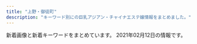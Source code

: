 ```yaml
---
title: "上野・御徒町"
description: "キーワード別にの巨乳アジアン・チャイナエステ嬢情報をまとめました。"
---
```


新着画像と新着キーワードをまとめています。
2021年02月12日の情報です。

<DmmAffiliateIns />
<KeywordTable
  shops={
    [
    {
        "keywords": {
            "C": 2,
            "89": 1,
            "88": 1,
            "85": 1,
            "D": 4,
            "87": 1,
            "E": 6,
            "86": 2
        },
        "name": "\u6708\u591c",
        "url": "http://www.rosa-es.info/",
        "station": "JR\u4e0a\u91ce\u99c5\u6d45\u8349\u53e3",
        "img_links": [
            "http://www.rosa-es.info/staff/rara1.jpg",
            "http://www.rosa-es.info/staff/koko1.jpg",
            "http://www.rosa-es.info/img/pic/slide_1.jpg",
            "http://www.rosa-es.info/staff/nana2.jpg",
            "http://www.rosa-es.info/staff/koko.jpg",
            "http://www.rosa-es.info/img/pic/int4.jpg",
            "http://www.rosa-es.info/staff/yuki.jpg",
            "http://www.rosa-es.info/staff/yumi2.jpg",
            "http://www.rosa-es.info/staff/yuki1.jpg",
            "http://www.rosa-es.info/staff/yumi.jpg",
            "http://www.rosa-es.info/img/loader.png",
            "http://www.rosa-es.info/staff/yuri2.jpg",
            "http://www.rosa-es.info/img/pic/int1.jpg",
            "http://www.rosa-es.info/staff/yuri1.jpg",
            "http://www.rosa-es.info/staff/rara2.jpg",
            "http://www.rosa-es.info/img/pic/int2.jpg",
            "http://www.rosa-es.info/staff/nana1.jpg",
            "http://www.rosa-es.info/staff/yuki2.jpg",
            "http://www.rosa-es.info/staff/yumi1.jpg",
            "http://www.rosa-es.info/img/pic/slide_2.jpg",
            "http://www.rosa-es.info/img/pic/int3.jpg",
            "http://www.rosa-es.info/staff/koko2.jpg",
            "http://www.rosa-es.info/staff/nana.jpg",
            "http://www.rosa-es.info/staff/yuri.jpg",
            "http://www.rosa-es.info/staff/rara.jpg"
        ]
    },
    {
        "img_links": [
            "http://www.iyashinoie.mensest.com/img/nav-004.png",
            "http://www.iyashinoie.mensest.com/img/nav-006.png",
            "http://www.iyashinoie.mensest.com/img/nav-005.png",
            "http://www.iyashinoie.mensest.com/img/tel.png",
            "http://www.iyashinoie.mensest.com/img/stb.jpg",
            "http://www.iyashinoie.mensest.com/files/001.jpg",
            "http://www.iyashinoie.mensest.com/img/nav-003.png",
            "http://www.iyashinoie.mensest.com/files/003.jpg",
            "http://www.iyashinoie.mensest.com/img/stt.jpg",
            "http://www.iyashinoie.mensest.com/img/top01.png",
            "http://www.iyashinoie.mensest.com/files/004.jpg",
            "http://www.iyashinoie.mensest.com/img/nav-001.png",
            "http://www.iyashinoie.mensest.com/img/nav-002.png",
            "http://www.iyashinoie.mensest.com/files/002.jpg"
        ],
        "name": "\u7652\u3057\u306e\u5bb6",
        "station": "\u6d45\u8349\u99c5",
        "keywords": {
            "C": 1,
            "87": 2,
            "D": 2,
            "86": 1,
            "F": 1,
            "89": 1
        },
        "url": "http://www.iyashinoie.mensest.com/"
    },
    {
        "station": "JR\u5fa1\u5f92\u753a\u99c5\u5317\u53e3",
        "keywords": {},
        "url": "http://o-lucky.work/",
        "img_links": [
            "http://o-lucky.work/images/3.jpg",
            "http://o-lucky.work/sp/images/menu/staff.jpg",
            "http://o-lucky.work/staff/sakura.jpg",
            "http://o-lucky.work/sp/images/newsb.jpg",
            "http://o-lucky.work/sp/staff/nana.jpg",
            "http://o-lucky.work/sp/menu/staff.jpg",
            "http://o-lucky.work/sp/menu/interior.jpg",
            "http://o-lucky.work/sp/images/sys1.jpg",
            "http://o-lucky.work/sp/images/int4.jpg",
            "http://o-lucky.work/sp/images/ac1.jpg",
            "http://o-lucky.work/images/6.jpg",
            "http://o-lucky.work/img/nana1.jpg",
            "http://o-lucky.work/sp/images/staff_t.jpg",
            "http://o-lucky.work/sp/images/menu/top.jpg",
            "http://o-lucky.work/images/4.jpg",
            "http://o-lucky.work/img/koko1.jpg",
            "http://o-lucky.work/images/b2.jpg",
            "http://o-lucky.work/sp/images/int3.jpg",
            "http://o-lucky.work/sp/staff/sayaka.jpg",
            "http://o-lucky.work/sp/images/footer.jpg",
            "http://o-lucky.work/images/b1.jpg",
            "http://o-lucky.work/sp/images/sys2.jpg",
            "http://o-lucky.work/staff/ruru.jpg",
            "http://o-lucky.work/sp/img/ruru1.jpg",
            "http://o-lucky.work/sp/staff/kana.jpg",
            "http://o-lucky.work/img/yuyu1.jpg",
            "http://o-lucky.work/sp/img/kana1.jpg",
            "http://o-lucky.work/sp/images/b1.jpg",
            "http://o-lucky.work/img/ruru1.jpg",
            "http://o-lucky.work/images/staff_t.jpg",
            "http://o-lucky.work/images/sys2.jpg",
            "http://o-lucky.work/sp/images/topgirl.jpg",
            "http://o-lucky.work/sp/images/interior_t.jpg",
            "http://o-lucky.work/sp/images/head.jpg",
            "http://o-lucky.work/img/sayaka1.jpg",
            "http://o-lucky.work/sp/img/koko1.jpg",
            "http://o-lucky.work/sp/images/int1.jpg",
            "http://o-lucky.work/sp/images/b2.jpg",
            "http://o-lucky.work/sp/images/pc.jpg",
            "http://o-lucky.work/sp/img/yuyu1.jpg",
            "http://o-lucky.work/images/int1.jpg",
            "http://o-lucky.work/staff/yuyu.jpg",
            "http://o-lucky.work/images/sm.jpg",
            "http://o-lucky.work/sp/images/tel.jpg",
            "http://o-lucky.work/images/5.jpg",
            "http://o-lucky.work/sp/staff/sakura.jpg",
            "http://o-lucky.work/sp/images/int2.jpg",
            "http://o-lucky.work/sp/images/sys3.jpg",
            "http://o-lucky.work/images/sys1.jpg",
            "http://o-lucky.work/sp/staff/koko.jpg",
            "http://o-lucky.work/images/int2.jpg",
            "http://o-lucky.work/sp/images/top.jpg",
            "http://o-lucky.work/staff/nana.jpg",
            "http://o-lucky.work/img/kana1.jpg",
            "http://o-lucky.work/images/7.jpg",
            "http://o-lucky.work/sp/staff/ruru.jpg",
            "http://o-lucky.work/staff/kana.jpg",
            "http://o-lucky.work/images/tr.jpg",
            "http://o-lucky.work/sp/menu/top.jpg",
            "http://o-lucky.work/images/head.jpg",
            "http://o-lucky.work/sp/images/news.jpg",
            "http://o-lucky.work/images/news.jpg",
            "http://o-lucky.work/images/interior_t.jpg",
            "http://o-lucky.work/sp/img/sakura1.jpg",
            "http://o-lucky.work/sp/images/rec1.jpg",
            "http://o-lucky.work/sp/img/nana1.jpg",
            "http://o-lucky.work/sp/img/sayaka1.jpg",
            "http://o-lucky.work/images/1.jpg",
            "http://o-lucky.work/images/8.jpg",
            "http://o-lucky.work/sp/images/b3.jpg",
            "http://o-lucky.work/images/line.png",
            "http://o-lucky.work/images/b3.jpg",
            "http://o-lucky.work/images/mobile.jpg",
            "http://o-lucky.work/img/sakura1.jpg",
            "http://o-lucky.work/staff/koko.jpg",
            "http://o-lucky.work/sp/staff/yuyu.jpg",
            "http://o-lucky.work/staff/sayaka.jpg"
        ],
        "name": "Lucky \u30e9\u30c3\u30ad\u30fc"
    },
    {
        "station": "JR\u4e0a\u91ce\u99c5\u6d45\u8349\u53e3",
        "name": "You and I*\u30e6\u30fc\uff06\u30a2\u30a4",
        "url": "http://for-you-ueno.com/",
        "keywords": {},
        "img_links": [
            "http://for-you-ueno.com/lib/img/cast5/img2-s.jpg",
            "http://for-you-ueno.com/lib/img/cast5/img1-s.jpg",
            "http://for-you-ueno.com/lib/img/cast1/img1.jpg",
            "http://for-you-ueno.com/lib/img/cast3/img4.jpg",
            "http://for-you-ueno.com/lib/img/cast.png",
            "http://for-you-ueno.com/lib/img/course4.png",
            "http://for-you-ueno.com/lib/img/aroma.png",
            "http://for-you-ueno.com/lib/img/cast-ttl.png",
            "http://for-you-ueno.com/lib/img/cast2/img1.jpg",
            "http://for-you-ueno.com/lib/img/h1.png",
            "http://for-you-ueno.com/lib/img/cast2/img3.jpg",
            "http://for-you-ueno.com/lib/img/cp-sub1.png",
            "http://for-you-ueno.com/lib/img/cast1/img1-s.jpg",
            "http://for-you-ueno.com/lib/img/cp-desc1sp.png",
            "http://for-you-ueno.com/lib/img/cast1/img2.jpg",
            "http://for-you-ueno.com/lib/img/course.png",
            "http://for-you-ueno.com/lib/img/cast3/img3-s.jpg",
            "http://for-you-ueno.com/lib/img/course-ttl.png",
            "http://for-you-ueno.com/lib/img/gallery.png",
            "http://for-you-ueno.com/lib/img/cp-desc1.png",
            "http://for-you-ueno.com/lib/img/recommend.png",
            "http://for-you-ueno.com/lib/img/slide2.jpg",
            "http://for-you-ueno.com/lib/img/slide1.jpg",
            "http://for-you-ueno.com/lib/img/info-ttl.png",
            "http://for-you-ueno.com/lib/img/course1.png",
            "http://for-you-ueno.com/lib/img/plan-ttl.png",
            "http://for-you-ueno.com/lib/img/other.png",
            "http://for-you-ueno.com/lib/img/cast2/img4-s.jpg",
            "http://for-you-ueno.com/lib/img/cast5/img3-s.jpg",
            "http://for-you-ueno.com/lib/img/siatsu.png",
            "http://for-you-ueno.com/lib/img/cast4/img1.jpg",
            "http://for-you-ueno.com/lib/img/awa.png",
            "http://for-you-ueno.com/lib/img/cast2/img4.jpg",
            "http://for-you-ueno.com/lib/img/deep.png",
            "http://for-you-ueno.com/lib/img/oil.png",
            "http://for-you-ueno.com/lib/img/ashiura.png",
            "http://for-you-ueno.com/lib/img/course5.png",
            "http://for-you-ueno.com/lib/img/cast4/img2-s.jpg",
            "http://for-you-ueno.com/lib/img/cast3/img2.jpg",
            "http://for-you-ueno.com/lib/img/cast2/img3-s.jpg",
            "http://for-you-ueno.com/lib/img/cast3/img1.jpg",
            "http://for-you-ueno.com/lib/img/cast5/img2.jpg",
            "http://for-you-ueno.com/lib/img/cast3/img1-s.jpg",
            "http://for-you-ueno.com/lib/img/course2.png",
            "http://for-you-ueno.com/lib/img/cast2/img2-s.jpg",
            "http://for-you-ueno.com/lib/img/cast2/img2.jpg",
            "http://for-you-ueno.com/lib/img/course3.png",
            "http://for-you-ueno.com/lib/img/cast2/img1-s.jpg",
            "http://for-you-ueno.com/lib/img/cp-desc2sp.png",
            "http://for-you-ueno.com/lib/img/cast3/img4-s.jpg",
            "http://for-you-ueno.com/lib/img/slide3.jpg",
            "http://for-you-ueno.com/lib/img/tel.png",
            "http://for-you-ueno.com/lib/img/cast3/img3.jpg",
            "http://for-you-ueno.com/lib/img/cast4/img2.jpg",
            "http://for-you-ueno.com/lib/img/cp-sub2.png",
            "http://for-you-ueno.com/lib/img/cast5/img3.jpg",
            "http://for-you-ueno.com/lib/img/cast1/img2-s.jpg",
            "http://for-you-ueno.com/lib/img/cast4/img1-s.jpg",
            "http://for-you-ueno.com/lib/img/phone.png",
            "http://for-you-ueno.com/lib/img/cast3/img2-s.jpg",
            "http://for-you-ueno.com/lib/img/open.png",
            "http://for-you-ueno.com/lib/img/cast5/img1.jpg",
            "http://for-you-ueno.com/lib/img/plan.png",
            "http://for-you-ueno.com/lib/img/address.png",
            "http://for-you-ueno.com/lib/img/cp-ttl.png",
            "http://for-you-ueno.com/lib/img/cp-desc2.png"
        ]
    },
    {
        "img_links": [
            "http://spa-amore.info/uploads/rubyes/2019/04/img_3768.jpg",
            "http://spa-amore.info/uploads/rubyes/2018/06/img_6509de79a84e589afe69cac1.jpg",
            "http://spa-amore.info/uploads/rubyes/2018/06/bnr_side_041.png",
            "http://spa-amore.info/uploads/rubyes/2020/11/img_6655.jpg",
            "http://spa-amore.info/uploads/rubyes/2019/03/img_35012.jpg",
            "http://spa-amore.info/uploads/rubyes/2017/02/subvisual_magazine.png",
            "http://spa-amore.info/uploads/rubyes/2017/02/bnr_side_credit.png",
            "http://spa-amore.info/uploads/rubyes/2018/06/img_6517de79a84e589afe69cac1.jpg",
            "http://spa-amore.info/uploads/rubyes/2017/02/bnr_side_02.png",
            "http://spa-amore.info/uploads/rubyes/2017/02/wifi.jpg",
            "http://spa-amore.info/uploads/rubyes/2017/02/treatment.png",
            "http://spa-amore.info/uploads/rubyes/2018/06/tel.jpg",
            "http://spa-amore.info/uploads/rubyes/2017/02/img_info_03.png",
            "http://spa-amore.info/uploads/rubyes/2017/02/bnr_side_03.png",
            "http://spa-amore.info/uploads/rubyes/2017/02/btn_top_01.png",
            "http://spa-amore.info/uploads/rubyes/2019/12/img_3765.jpg",
            "http://spa-amore.info/uploads/rubyes/2019/10/img_5017.jpg",
            "http://spa-amore.info/uploads/rubyes/images/no-photo.jpg",
            "http://spa-amore.info/uploads/rubyes/2019/04/img_3767.jpg",
            "http://spa-amore.info/uploads/rubyes/2019/03/img_35011.jpg",
            "http://spa-amore.info/uploads/rubyes/2017/02/img_info_06.png",
            "http://spa-amore.info/uploads/rubyes/2017/02/subvisual_link-1000x144.png",
            "http://spa-amore.info/uploads/rubyes/2017/02/img_info_02.png",
            "http://spa-amore.info/uploads/rubyes/2020/01/img_5610-1919x2560.jpg",
            "http://spa-amore.info/uploads/rubyes/2020/10/img_6514.jpg",
            "http://spa-amore.info/uploads/rubyes/2018/06/wechatimg111.jpeg",
            "http://spa-amore.info/uploads/rubyes/images/p01.png",
            "http://spa-amore.info/uploads/rubyes/2017/02/btn_top_02.png",
            "http://spa-amore.info/uploads/rubyes/2018/12/ad_7z8_720.png",
            "http://spa-amore.info/\thttp:/spa-amore.info/uploads/rubyes/2019/03/ivent2.jpeg",
            "http://spa-amore.info/uploads/rubyes/images/icon_flower.png",
            "http://spa-amore.info/uploads/rubyes/images/subvisual_staff.png",
            "http://spa-amore.info/uploads/rubyes/2019/12/img_3763.jpg",
            "http://spa-amore.info/uploads/rubyes/2018/06/img_6484de79a84e589afe69cac1.jpg",
            "http://spa-amore.info/uploads/rubyes/2017/02/img_info_05.png",
            "http://spa-amore.info/uploads/rubyes/2018/11/img_2998.png",
            "http://spa-amore.info/uploads/rubyes/2020/10/img_6515.jpg",
            "http://spa-amore.info/uploads/rubyes/2019/12/img_3766.jpg",
            "http://spa-amore.info/uploads/rubyes/2017/02/subvisual_info.png",
            "http://spa-amore.info/uploads/rubyes/2017/02/bnr_side_05.png",
            "http://spa-amore.info/uploads/rubyes/2017/02/bnr_side_01.png",
            "http://spa-amore.info/uploads/rubyes/2020/03/lili.jpeg",
            "http://spa-amore.info/uploads/rubyes/2017/02/img_info_01.png",
            "http://spa-amore.info/uploads/rubyes/2019/12/img_3761.jpg",
            "http://spa-amore.info/uploads/rubyes/2017/02/subvisual_contact.png",
            "http://spa-amore.info/uploads/rubyes/2018/06/img_6526de79a84e589afe69cac1.jpg",
            "http://spa-amore.info/uploads/rubyes/2017/02/subvisual_link.png",
            "http://spa-amore.info/uploads/rubyes/2017/02/icon_flower.png",
            "http://spa-amore.info/uploads/rubyes/2019/10/img_4997.jpg",
            "http://spa-amore.info/uploads/rubyes/2017/03/img_bnr_concept.png",
            "http://spa-amore.info/uploads/rubyes/2017/02/img_info_04.png",
            "http://spa-amore.info/uploads/rubyes/2020/05/img_4838.jpg",
            "http://spa-amore.info/uploads/rubyes/2018/12/ad-7z8-s.png",
            "http://spa-amore.info/uploads/rubyes/2017/02/btn_top_03.png",
            "http://spa-amore.info/uploads/rubyes/2020/11/img_6654.jpg",
            "http://spa-amore.info/uploads/rubyes/2019/10/img_4995.jpg",
            "http://spa-amore.info/uploads/rubyes/2020/10/img_6511.jpg",
            "http://spa-amore.info/uploads/rubyes/2020/12/img_6829.jpg",
            "http://spa-amore.info/uploads/rubyes/2017/02/subvisual_reserve.png",
            "http://spa-amore.info/uploads/rubyes/2017/02/subvisual_enquete.png",
            "http://spa-amore.info/uploads/rubyes/2017/02/subvisual_qa.png",
            "http://spa-amore.info/uploads/rubyes/2019/07/img_4390.jpg"
        ],
        "station": "JR\u5fa1\u5f92\u753a\u99c5\u5317\u53e3",
        "url": "http://spa-amore.info/",
        "name": "\u30b9\u30d1 \u30a2\u30e2\u30fc\u30ec",
        "keywords": {
            "C": 1
        }
    },
    {
        "img_links": [
            "http://esthe-massage.black/images/cg2.jpg",
            "http://esthe-massage.black/images/sta5.jpg",
            "http://esthe-massage.black/images/sta6.jpg",
            "http://esthe-massage.black/images/cg12.jpg",
            "http://esthe-massage.black/images/index_an_02.jpg",
            "http://esthe-massage.black/images/index_an_03.jpg",
            "http://esthe-massage.black/images/qr.jpg",
            "http://esthe-massage.black/images/index_an_05.jpg",
            "http://esthe-massage.black/images/index_an_04.jpg",
            "http://esthe-massage.black/images/sta8.jpg",
            "http://esthe-massage.black/images/cg10.jpg",
            "http://esthe-massage.black/images/cg6.jpg",
            "http://esthe-massage.black/images/index_bn_01.jpg",
            "http://esthe-massage.black/images/tit4.png",
            "http://esthe-massage.black/images/sta2.jpg",
            "http://esthe-massage.black/images/sta11.jpg",
            "http://cdn.dino-es.com/images/logo/88x31DinoEs.png",
            "http://esthe-massage.black/images/index_bn_02.jpg",
            "http://esthe-massage.black/images/sys01.jpg",
            "http://esthe-massage.black/images/cg4.jpg",
            "http://esthe-massage.black/images/te.png",
            "http://esthe-massage.black/images/sys02.jpg",
            "http://esthe-massage.black/images/sta7.jpg",
            "http://esthe-massage.black/images/sta1.jpg",
            "http://esthe-massage.black/images/cg5.jpg",
            "http://esthe-massage.black/images/sys03.jpg",
            "http://esthe-massage.black/images/index_bn_06.jpg",
            "http://esthe-massage.black/images/sta10.jpg",
            "http://esthe-massage.black/images/tit2.png",
            "http://esthe-massage.black/images/index_bn_03.jpg",
            "http://esthe-massage.black/images/index_an_06.jpg",
            "http://esthe-massage.black/images/acc.jpg",
            "http://esthe-massage.black/images/top.jpg",
            "http://esthe-massage.black/images/footer.jpg",
            "http://esthe-massage.black/images/cg7.jpg",
            "http://esthe-massage.black/images/index_an_01.jpg",
            "http://esthe-massage.black/images/cg3.jpg",
            "http://esthe-massage.black/images/cg8.jpg",
            "http://esthe-massage.black/images/tit1.png",
            "http://esthe-massage.black/images/sta12.jpg",
            "http://esthe-massage.black/images/cg1.jpg",
            "http://esthe-massage.black/images/sta3.jpg",
            "http://esthe-massage.black/images/tit5.png",
            "http://esthe-massage.black/images/index_bn_05.jpg",
            "http://esthe-massage.black/images/link_3.jpg",
            "http://esthe-massage.black/images/cg11.jpg"
        ],
        "keywords": {
            "C": 4,
            "82": 30,
            "89": 4,
            "D": 16,
            "84": 8,
            "E": 4
        },
        "station": "JR\u5fa1\u5f92\u753a\u99c5\u5357\u53e3",
        "name": "\u30ab\u30eb\u30de\u30ea\u30be\u30fc\u30c8\uff06\u30b9\u30d1",
        "url": "http://esthe-massage.black/"
    },
    {
        "img_links": [
            "https://www.ueno-assistant.com/images/opbs20-5.jpg",
            "http://www.ueno-assistant.com/images/opbs20-5.jpg",
            "https://www.ueno-assistant.com/images/index_20.jpg",
            "http://www.ueno-assistant.com/images/index_05.png",
            "https://www.ueno-assistant.com/images/opbs20-12.jpg",
            "http://www.ueno-assistant.com/images/opbs20-15.jpg",
            "https://www.ueno-assistant.com/images/index_09.png",
            "https://www.ueno-assistant.com/images/index_05.png",
            "https://www.ueno-assistant.com/images/index_07.png",
            "http://www.ueno-assistant.com/images/index_08.png",
            "https://www.ueno-assistant.com/images/index_08.png",
            "http://www.ueno-assistant.com/images/opbs20-9.jpg",
            "https://www.ueno-assistant.com/images/index_18.jpg",
            "http://www.ueno-assistant.com/images/index_06.png",
            "http://www.ueno-assistant.com/images/opbs20-12.jpg",
            "https://www.ueno-assistant.com/images/index_19.jpg",
            "http://www.ueno-assistant.com/images/opbs20-17t.jpg",
            "http://www.ueno-assistant.com/images/index_09.png",
            "https://www.ueno-assistant.com/images/opbs20-18.jpg",
            "https://www.ueno-assistant.com/images/index_02.png",
            "https://www.ueno-assistant.com/images/opbs35.jpg",
            "http://www.ueno-assistant.com/images/index_02.png",
            "http://www.ueno-assistant.com/images/1.jpg",
            "http://www.ueno-assistant.com/images/opbs35.jpg",
            "http://www.ueno-assistant.com/images/index_20.jpg",
            "https://www.ueno-assistant.com/images/opbs20-17t.jpg",
            "http://www.ueno-assistant.com/images/opbs20-18.jpg",
            "https://www.ueno-assistant.com/images/1.jpg",
            "http://www.ueno-assistant.com/images/index_19.jpg",
            "https://www.ueno-assistant.com/images/4.jpg",
            "http://www.ueno-assistant.com/images/a0.jpg",
            "http://www.ueno-assistant.com/images/4.jpg",
            "https://www.ueno-assistant.com/images/index_06.png",
            "https://www.ueno-assistant.com/images/a0.jpg",
            "http://www.ueno-assistant.com/images/opbs20-17.jpg",
            "https://www.ueno-assistant.com/images/opbs20-9.jpg",
            "https://www.ueno-assistant.com/images/opbs20-17.jpg",
            "http://www.ueno-assistant.com/images/index_07.png",
            "http://www.ueno-assistant.com/images/index_03.png",
            "http://www.ueno-assistant.com/images/index_18.jpg",
            "https://www.ueno-assistant.com/images/opbs20-15.jpg",
            "https://www.ueno-assistant.com/images/index_03.png"
        ],
        "name": "\u5973\u624b",
        "url": "https://www.ueno-assistant.com/",
        "station": "JR\u4e0a\u91ce\u99c5\u6d45\u8349\u53e3",
        "keywords": {
            "90": 6,
            "86": 2,
            "85": 6
        }
    },
    {
        "img_links": [
            "http://www.cocogarden.link/files/059.jpg",
            "http://www.cocogarden.link/files/076-03.jpg",
            "http://www.cocogarden.link/files/072.jpg",
            "http://www.cocogarden.link/files/086-03.jpg",
            "http://www.cocogarden.link/images/nbj3.jpg",
            "http://www.cocogarden.link/files/076-02.jpg",
            "http://www.cocogarden.link/images/s_pick.jpg",
            "http://www.cocogarden.link/files/080-02.jpg",
            "http://www.cocogarden.link/files/037-03.jpg",
            "http://www.cocogarden.link/files/058-02.jpg",
            "http://www.cocogarden.link/files/080.jpg",
            "http://www.cocogarden.link/files/086.jpg",
            "http://www.cocogarden.link/files/058.jpg",
            "http://www.cocogarden.link/files/076.jpg",
            "http://www.cocogarden.link/images/s_staff.jpg",
            "http://www.cocogarden.link/files/075-03.jpg",
            "http://www.cocogarden.link/files/069-02.jpg",
            "http://www.cocogarden.link/files/058-03.jpg",
            "http://www.cocogarden.link/files/086-02.jpg",
            "http://www.cocogarden.link/files/037-02.jpg",
            "http://www.cocogarden.link/images/s_news.jpg",
            "http://www.cocogarden.link/files/072-02.jpg",
            "http://www.cocogarden.link/images/1.jpg",
            "http://www.cocogarden.link/files/069-03.jpg",
            "http://www.cocogarden.link/files/059-02.jpg",
            "http://www.cocogarden.link/files/069.jpg",
            "http://www.cocogarden.link/images/s_info.jpg",
            "http://www.cocogarden.link/files/075.jpg",
            "http://www.cocogarden.link/images/mobile.jpg",
            "http://www.cocogarden.link/images/top.jpg",
            "http://www.cocogarden.link/images/top1.jpg",
            "http://www.cocogarden.link/images/end1.png",
            "http://www.cocogarden.link/files/075-02.jpg",
            "http://www.cocogarden.link/images/koko_200x40.png",
            "http://www.cocogarden.link/files/037.jpg",
            "http://www.cocogarden.link/files/080-03.jpg",
            "http://www.cocogarden.link/files/059-03.jpg",
            "http://www.cocogarden.link/files/072-03.jpg"
        ],
        "url": "http://www.cocogarden.link/",
        "keywords": {
            "F": 2,
            "E": 2,
            "88": 8,
            "D": 10,
            "87": 8,
            "G": 4,
            "86": 2
        },
        "name": "COCO-GARDEN",
        "station": "JR\u5fa1\u5f92\u753a\u99c5\u5317\u53e3"
    },
    {
        "img_links": [
            "https://20oasis.com/images/os21-2.jpg",
            "https://20oasis.com/images/index_20.jpg",
            "https://20oasis.com/images/eso20-7.jpg",
            "https://20oasis.com/images/index_09.png",
            "https://20oasis.com/images/index_03.png",
            "https://20oasis.com/images/14.jpg",
            "https://20oasis.com/images/os20-11.jpg",
            "https://20oasis.com/images/a0.jpg",
            "https://20oasis.com/images/index_05.png",
            "https://20oasis.com/images/index_08.png",
            "https://20oasis.com/images/4.jpg",
            "https://20oasis.com/images/index_02.png",
            "https://20oasis.com/images/index_06.png",
            "https://20oasis.com/images/os20-7.jpg",
            "https://20oasis.com/images/index_07.png",
            "https://20oasis.com/images/1.jpg",
            "https://20oasis.com/images/os20-21.jpg"
        ],
        "keywords": {
            "90": 2,
            "85": 2
        },
        "url": "https://20oasis.com/",
        "name": "\u30aa\u30a2\u30b7\u30b9",
        "station": "JR\u4e0a\u91ce\u99c5\u5165\u8c37\u53e3"
    },
    {
        "station": "JR\u5fa1\u5f92\u753a\u99c5\u5357\u53e3",
        "keywords": {},
        "name": "\u53f0\u6e7e\u30ea\u30be\u30fc\u30c8",
        "img_links": [
            "http://taiwan-resort.com/img/topbg02.jpg",
            "http://taiwan-resort.com/img/sara002.jpg",
            "http://taiwan-resort.com/img/corona-3.jpg",
            "http://taiwan-resort.com/img/tel_img.png",
            "http://taiwan-resort.com/img/reina3.jpg",
            "http://taiwan-resort.com/img/pagetop.png",
            "http://taiwan-resort.com/img/honoka02.jpg",
            "http://taiwan-resort.com/img/corona-2.jpg",
            "http://taiwan-resort.com/img/anna.png",
            "http://taiwan-resort.com/img/miki.jpg",
            "http://taiwan-resort.com/img/mami002.png",
            "http://taiwan-resort.com/img/mask03.jpg",
            "http://taiwan-resort.com/img/photo_01.jpg",
            "http://taiwan-resort.com/img/emi001.jpg",
            "http://taiwan-resort.com/img/mask01.jpg",
            "http://taiwan-resort.com/img/head_img.png",
            "http://taiwan-resort.com/img/mask04.jpg",
            "http://taiwan-resort.com/img/mask05.jpg",
            "http://taiwan-resort.com/img/corona-4.jpg",
            "http://taiwan-resort.com/img/yuki.jpg",
            "http://taiwan-resort.com/img/rei.jpg",
            "http://taiwan-resort.com/img/mask02.jpg",
            "http://taiwan-resort.com/img/corona-5.jpg"
        ],
        "url": "http://taiwan-resort.com/"
    },
    {
        "img_links": [
            "http://es-en.info/sp/images/rec3.png",
            "http://es-en.info/img/tiaki.jpg",
            "http://es-en.info/sp/img/ai1.jpg",
            "http://es-en.info/sp/images/newsb.png",
            "http://es-en.info/sp/images/tel.jpg",
            "http://es-en.info/sp/img/tiaki1.jpg",
            "http://es-en.info/img/ai1.jpg",
            "http://es-en.info/sp/img/yuyu1.jpg",
            "http://es-en.info/img/eri1.jpg",
            "http://es-en.info/images/mobile.jpg",
            "http://es-en.info/sp/images/topgirl.jpg",
            "http://es-en.info/images/staff_t.jpg",
            "http://es-en.info/images/head.jpg",
            "http://es-en.info/images/4.jpg",
            "http://es-en.info/sp/images/int1.png",
            "http://es-en.info/images/9.jpg",
            "http://es-en.info/images/info.png",
            "http://es-en.info/sp/staff/yuyu.jpg",
            "http://es-en.info/img/natumi1.jpg",
            "http://es-en.info/img/nana.jpg",
            "http://es-en.info/sp/staff/eri.jpg",
            "http://es-en.info/img/eri.jpg",
            "http://es-en.info/sp/images/int2.jpg",
            "http://es-en.info/img/yuki1.jpg",
            "http://es-en.info/sp/img/riri1.jpg",
            "http://es-en.info/sp/images/footer.jpg",
            "http://es-en.info/img/yuyu.jpg",
            "http://es-en.info/images/interior_t.jpg",
            "http://es-en.info/sp/img/nana1.jpg",
            "http://es-en.info/img/tiaki1.jpg",
            "http://es-en.info/img/emi1.jpg",
            "http://es-en.info/sp/staff/tiaki.jpg",
            "http://es-en.info/sp/images/sys4.png",
            "http://es-en.info/images/news.jpg",
            "http://es-en.info/images/3.jpg",
            "http://es-en.info/sp/images/sys3.jpg",
            "http://es-en.info/images/2.jpg",
            "http://es-en.info/img/nana1.jpg",
            "http://es-en.info/sp/menu/interior.jpg",
            "http://es-en.info/images/7.jpg",
            "http://es-en.info/images/8.jpg",
            "http://es-en.info/img/yuki.jpg",
            "http://es-en.info/sp/img/eri1.jpg",
            "http://es-en.info/images/1.jpg",
            "http://es-en.info/sp/img/emi1.jpg",
            "http://es-en.info/sp/img/natumi1.jpg",
            "http://es-en.info/img/emi.jpg",
            "http://es-en.info/sp/images/rec2.png",
            "http://es-en.info/images/5.jpg",
            "http://es-en.info/sp/images/sisu.png",
            "http://es-en.info/img/natumi.jpg",
            "http://es-en.info/sp/images/interior_t.png",
            "http://es-en.info/img/yuyu1.jpg",
            "http://es-en.info/sp/images/sisu_t.jpg",
            "http://es-en.info/sp/images/staff_t.png",
            "http://es-en.info/sp/images/news.jpg",
            "http://es-en.info/sp/menu/top.jpg",
            "http://es-en.info/images/sm.jpg",
            "http://es-en.info/img/riri1.jpg",
            "http://es-en.info/images/interior.png",
            "http://es-en.info/sp/staff/emi.jpg",
            "http://es-en.info/images/sys1.png",
            "http://es-en.info/sp/staff/natumi.jpg",
            "http://es-en.info/sp/images/int3.jpg",
            "http://es-en.info/sp/images/ac1.jpg",
            "http://es-en.info/sp/img/yuki1.jpg",
            "http://es-en.info/img/riri.jpg",
            "http://es-en.info/sp/menu/staff.jpg",
            "http://es-en.info/sp/images/sys1.jpg",
            "http://es-en.info/sp/images/sys2.jpg",
            "http://es-en.info/sp/images/rec1.png",
            "http://es-en.info/sp/staff/ai.jpg",
            "http://es-en.info/sp/images/int1.jpg",
            "http://es-en.info/sp/images/time.png",
            "http://es-en.info/sp/images/top.jpg",
            "http://es-en.info/img/ai.jpg",
            "http://es-en.info/sp/staff/riri.jpg",
            "http://es-en.info/sp/staff/yuki.jpg",
            "http://es-en.info/images/rem.jpg",
            "http://es-en.info/images/10.jpg",
            "http://es-en.info/sp/images/pc.jpg",
            "http://es-en.info/sp/staff/nana.jpg",
            "http://es-en.info/sp/images/head.jpg"
        ],
        "station": "JR\u5fa1\u5f92\u753a\u99c5\u5357\u53e3",
        "name": "\u5b89\u5fc3\u5802",
        "url": "http://es-en.info/",
        "keywords": {
            "86": 2,
            "87": 1,
            "85": 1,
            "88": 2,
            "90": 1,
            "F": 1
        }
    },
    {
        "name": "\u30de\u30ab\u30ed\u30f3",
        "station": "JR\u5fa1\u5f92\u753a\u99c5\u5317\u53e3",
        "url": "http://www.macaron.esjoho.com/",
        "img_links": [],
        "keywords": {}
    },
    {
        "url": "http://www.sh-riraks.xyz/",
        "name": "\u5922\u306e\u8776\u3005",
        "keywords": {
            "C": 17
        },
        "img_links": [
            "http://www.sh-riraks.xyz/uploads/allimg/180604/1-1P60410212A02.jpg",
            "http://www.sh-riraks.xyz/uploads/181001/1-1Q001142IB48.jpg",
            "http://www.sh-riraks.xyz/uploads/200107/1-20010F92019226.jpg",
            "http://www.sh-riraks.xyz/uploads/200617/1-20061G54ZQ14.jpg",
            "http://www.sh-riraks.xyz/uploads/180521/1-1P5211649103K.jpg",
            "http://www.sh-riraks.xyz/uploads/201130/1-201130133012441.jpg",
            "http://www.sh-riraks.xyz/uploads/181001/1-1Q001142T6406.jpg",
            "http://www.sh-riraks.xyz/img/ttl_mobile.png",
            "http://www.sh-riraks.xyz/uploads/201130/1-201130133145E0.jpg",
            "http://www.sh-riraks.xyz/img/ttl_staff.png",
            "http://www.sh-riraks.xyz/uploads/190611/1-1Z611153S2561.jpg",
            "http://www.sh-riraks.xyz/uploads/201130/1-201130133045611.jpg",
            "http://www.sh-riraks.xyz/uploads/201130/1-201130132942Y6.jpg",
            "http://www.sh-riraks.xyz/uploads/180521/1-1P52116495SC.jpg",
            "http://www.sh-riraks.xyz/uploads/191015/1-1910151T03I48.jpg",
            "http://www.sh-riraks.xyz/uploads/201130/1-201130133215X9.jpg",
            "http://www.sh-riraks.xyz/img/ttl_wnew.png",
            "http://www.sh-riraks.xyz/uploads/200617/1-20061G54TIb.jpg",
            "http://www.sh-riraks.xyz/uploads/201130/1-201130132956292.jpg",
            "http://www.sh-riraks.xyz/uploads/201130/1-201130133129441.jpg",
            "http://www.sh-riraks.xyz/img/ttl_pickup.png",
            "http://www.sh-riraks.xyz/uploads/201130/1-201130133029220.jpg",
            "http://www.sh-riraks.xyz/img/ttl_girls.png",
            "http://www.sh-riraks.xyz/uploads/201130/1-20113013311Rc.jpg",
            "http://www.sh-riraks.xyz/uploads/200617/1-20061G54941Z9.jpg"
        ],
        "station": "JR\u5fa1\u5f92\u753a\u99c5\u5357\u53e3"
    },
    {
        "img_links": [
            "http://www.foryou-es.info/sp/images/sys4.jpg",
            "http://www.foryou-es.info/img/honey3.jpg",
            "http://www.foryou-es.info/sp/images/rec3.jpg",
            "http://www.foryou-es.info/i/img/riko.jpg",
            "http://www.foryou-es.info/sp/img/seiko.png",
            "http://www.foryou-es.info/img/miki3.jpg",
            "http://www.foryou-es.info/img/yui1.jpg",
            "http://www.foryou-es.info/img/honey2.jpg",
            "http://www.foryou-es.info/sp/img/saki.png",
            "http://foryou-es.info/img/miki1.jpg",
            "http://www.foryou-es.info/sp/menu/top.jpg",
            "http://foryou-es.info/img/honey.png",
            "http://foryou-es.info/img/miki3.jpg",
            "http://www.foryou-es.info/img/hina.png",
            "http://foryou-es.info/images/blog.jpg",
            "http://www.foryou-es.info/sp/img/riko4.jpg",
            "http://www.foryou-es.info/sp/img/miki2.jpg",
            "http://foryou-es.info/img/honey1.jpg",
            "http://www.foryou-es.info/img/hina2.jpg",
            "http://www.foryou-es.info/sp/img/saki1.jpg",
            "http://foryou-es.info/img/sara2.jpg",
            "http://www.foryou-es.info/sp/img/hina1.jpg",
            "http://www.foryou-es.info/sp/images/sm.jpg",
            "http://foryou-es.info/images/so.jpg",
            "http://www.foryou-es.info/sp/images/sys3.jpg",
            "http://foryou-es.info/images/si.png",
            "http://foryou-es.info/images/interior.jpg",
            "http://foryou-es.info/img/saki2.jpg",
            "http://foryou-es.info/img/hina1.jpg",
            "http://www.foryou-es.info/sp/img/seiko2.jpg",
            "http://www.foryou-es.info/img/riko4.jpg",
            "http://www.foryou-es.info/sp/images/newface.png",
            "http://www.foryou-es.info/sp/images/tel.jpg",
            "http://www.foryou-es.info/images/mobile.jpg",
            "http://www.foryou-es.info/img/saki3.jpg",
            "http://www.foryou-es.info/img/miki.png",
            "http://www.foryou-es.info/images/so.jpg",
            "http://foryou-es.info/images/sa.jpg",
            "http://www.foryou-es.info/images/zy.png",
            "http://www.foryou-es.info/sp/img/sia2.jpg",
            "http://foryou-es.info/img/sara.png",
            "http://www.foryou-es.info/img/honey.png",
            "http://www.foryou-es.info/images/sirase.jpg",
            "http://www.foryou-es.info/sp/img/yui.png",
            "http://foryou-es.info/images/rem.jpg",
            "http://www.foryou-es.info/img/miki1.jpg",
            "http://www.foryou-es.info/images/tp.png",
            "http://www.foryou-es.info/sp/staff/saki.png",
            "http://www.foryou-es.info/sp/images/news.png",
            "http://www.foryou-es.info/img/honey1.jpg",
            "http://www.foryou-es.info/i/img/kaori.jpg",
            "http://www.foryou-es.info/sp/img/riko.png",
            "http://www.foryou-es.info/sp/img/miki.png",
            "http://www.foryou-es.info/sp/img/miki1.jpg",
            "http://www.foryou-es.info/sp/img/miki3.jpg",
            "http://www.foryou-es.info/sp/img/hina4.jpg",
            "http://www.foryou-es.info/sp/img/rora.png",
            "http://www.foryou-es.info/sp/images/time.jpg",
            "http://www.foryou-es.info/i/img/hina.jpg",
            "http://www.foryou-es.info/images/sa.jpg",
            "http://foryou-es.info/images/koko_200x40.png",
            "http://foryou-es.info/images/news.jpg",
            "http://www.foryou-es.info/img/sara.png",
            "http://www.foryou-es.info/sp/img/hina2.jpg",
            "http://foryou-es.info/images/interior1.png",
            "http://www.foryou-es.info/img/seiko.png",
            "http://foryou-es.info/img/miki.png",
            "http://www.foryou-es.info/images/newface.jpg",
            "http://www.foryou-es.info/img/riko1.jpg",
            "http://foryou-es.info/images/tt.png",
            "http://www.foryou-es.info/sp/images/int2.jpg",
            "http://www.foryou-es.info/img/sia2.jpg",
            "http://www.foryou-es.info/i/img/sara.jpg",
            "http://www.foryou-es.info/images/interior1.png",
            "http://www.foryou-es.info/sp/img/saki3.jpg",
            "http://www.foryou-es.info/img/sia3.jpg",
            "http://foryou-es.info/images/tel.png",
            "http://foryou-es.info/img/sara1.jpg",
            "http://www.foryou-es.info/sp/img/riko2.jpg",
            "http://foryou-es.info/images/info.jpg",
            "http://www.foryou-es.info/i/img/yui.jpg",
            "http://www.foryou-es.info/images/interior_t.jpg",
            "http://www.foryou-es.info/sp/img/hina3.jpg",
            "http://www.foryou-es.info/sp/img/riko1.jpg",
            "http://www.foryou-es.info/img/sia4.jpg",
            "http://www.foryou-es.info/img/sara1.jpg",
            "http://www.foryou-es.info/images/blog.jpg",
            "http://foryou-es.info/images/newface.jpg",
            "http://foryou-es.info/img/rora.png",
            "http://foryou-es.info/img/seiko.png",
            "http://foryou-es.info/img/yui3.jpg",
            "http://foryou-es.info/img/rora2.jpg",
            "http://www.foryou-es.info/img/miki2.jpg",
            "http://foryou-es.info/images/interior_t.jpg",
            "http://foryou-es.info/images/ac.jpg",
            "http://www.foryou-es.info/sp/images/rec1.jpg",
            "http://www.foryou-es.info/sp/images/interior_t.jpg",
            "http://foryou-es.info/img/hina2.jpg",
            "http://foryou-es.info/img/riko1.jpg",
            "http://foryou-es.info/images/zy.png",
            "http://www.foryou-es.info/sp/menu/staff.jpg",
            "http://www.foryou-es.info/images/interior.jpg",
            "http://www.foryou-es.info/img/saki.png",
            "http://www.foryou-es.info/images/tel.png",
            "http://foryou-es.info/img/yui1.jpg",
            "http://foryou-es.info/img/sia2.jpg",
            "http://foryou-es.info/img/hina3.jpg",
            "http://www.foryou-es.info/images/news.jpg",
            "http://foryou-es.info/img/riko2.jpg",
            "http://www.foryou-es.info/images/info.jpg",
            "http://foryou-es.info/images/sirase.jpg",
            "http://www.foryou-es.info/images/koko_200x40.png",
            "http://foryou-es.info/images/tp.png",
            "http://www.foryou-es.info/sp/img/sara.png",
            "http://www.foryou-es.info/img/riko2.jpg",
            "http://www.foryou-es.info/sp/images/head.jpg",
            "http://foryou-es.info/img/hina.png",
            "http://foryou-es.info/img/honey2.jpg",
            "http://www.foryou-es.info/img/sia.png",
            "http://foryou-es.info/img/rora1.jpg",
            "http://www.foryou-es.info/images/rem.jpg",
            "http://www.foryou-es.info/sp/img/riko3.jpg",
            "http://www.foryou-es.info/sp/images/sys2.jpg",
            "http://www.foryou-es.info/sp/img/seiko3.jpg",
            "http://foryou-es.info/img/saki3.jpg",
            "http://www.foryou-es.info/img/saki1.jpg",
            "http://www.foryou-es.info/img/sara2.jpg",
            "http://www.foryou-es.info/img/rora3.jpg",
            "http://www.foryou-es.info/sp/images/int1.jpg",
            "http://foryou-es.info/img/yui.png",
            "http://www.foryou-es.info/images/sm.jpg",
            "http://www.foryou-es.info/sp/images/newsb.jpg",
            "http://www.foryou-es.info/img/hina3.jpg",
            "http://foryou-es.info/img/honey3.jpg",
            "http://www.foryou-es.info/sp/menu/interior.jpg",
            "http://www.foryou-es.info/sp/img/sia4.jpg",
            "http://www.foryou-es.info/img/rora1.jpg",
            "http://www.foryou-es.info/images/staff_t.jpg",
            "http://www.foryou-es.info/img/sara3.jpg",
            "http://www.foryou-es.info/i/img/risa.jpg",
            "http://www.foryou-es.info/img/yui2.jpg",
            "http://foryou-es.info/img/saki1.jpg",
            "http://foryou-es.info/img/riko4.jpg",
            "http://foryou-es.info/img/sia.png",
            "http://foryou-es.info/img/sia1.jpg",
            "http://foryou-es.info/img/rora3.jpg",
            "http://www.foryou-es.info/img/riko.png",
            "http://www.foryou-es.info/img/saki2.jpg",
            "http://www.foryou-es.info/i/img/miki.jpg",
            "http://www.foryou-es.info/img/rora4.jpg",
            "http://foryou-es.info/img/yui2.jpg",
            "http://www.foryou-es.info/sp/img/saki2.jpg",
            "http://foryou-es.info/img/sara3.jpg",
            "http://www.foryou-es.info/sp/img/seiko4.jpg",
            "http://www.foryou-es.info/i/img/honey.jpg",
            "http://foryou-es.info/img/riko.png",
            "http://www.foryou-es.info/img/riko3.jpg",
            "http://www.foryou-es.info/sp/img/hina.png",
            "http://foryou-es.info/img/riko3.jpg",
            "http://foryou-es.info/img/saki.png",
            "http://www.foryou-es.info/img/yui.png",
            "http://www.foryou-es.info/sp/images/rec2.jpg",
            "http://www.foryou-es.info/img/rora2.jpg",
            "http://www.foryou-es.info/images/tt.png",
            "http://www.foryou-es.info/img/hina1.jpg",
            "http://foryou-es.info/img/sia4.jpg",
            "http://www.foryou-es.info/images/si.png",
            "http://www.foryou-es.info/i/img/sia.jpg",
            "http://foryou-es.info/images/mobile.jpg",
            "http://foryou-es.info/images/staff_t.jpg",
            "http://www.foryou-es.info/i/img/seiko.jpg",
            "http://www.foryou-es.info/sp/images/pc.jpg",
            "http://foryou-es.info/images/sm.jpg",
            "http://foryou-es.info/img/miki2.jpg",
            "http://www.foryou-es.info/sp/images/top.jpg",
            "http://www.foryou-es.info/img/yui3.jpg",
            "http://www.foryou-es.info/sp/img/sia.png",
            "http://www.foryou-es.info/i/img/rora.jpg",
            "http://www.foryou-es.info/i/img/saki.jpg",
            "http://www.foryou-es.info/sp/images/int3.jpg",
            "http://www.foryou-es.info/sp/img/honey.png",
            "http://www.foryou-es.info/img/rora.png",
            "http://foryou-es.info/img/sia3.jpg",
            "http://foryou-es.info/img/rora4.jpg",
            "http://foryou-es.info/img/hina4.jpg",
            "http://www.foryou-es.info/sp/img/sia1.jpg",
            "http://www.foryou-es.info/sp/images/staff_t.jpg",
            "http://www.foryou-es.info/sp/images/sys1.jpg",
            "http://www.foryou-es.info/sp/img/seiko1.jpg",
            "http://www.foryou-es.info/sp/staff/yui.png",
            "http://www.foryou-es.info/sp/img/sia3.jpg",
            "http://www.foryou-es.info/img/sia1.jpg",
            "http://www.foryou-es.info/img/hina4.jpg"
        ],
        "url": "http://foryou-es.info/",
        "keywords": {
            "88": 14,
            "89": 33,
            "E": 1,
            "90": 5,
            "C": 33,
            "D": 15
        },
        "name": "\u30de\u30fc\u30ad\u30e5\u30ea\u30fcMERCURY",
        "station": "JR\u5fa1\u5f92\u753a\u99c5\u5357\u53e3"
    },
    {
        "station": "JR\u5fa1\u5f92\u753a\u99c5\u5317\u53e3",
        "keywords": {
            "83": 6,
            "E": 6,
            "C": 6,
            "D": 30,
            "86": 6,
            "85": 18,
            "87": 12
        },
        "name": "\u685c\u30fb\u3055\u304f\u3089",
        "img_links": [
            "https://arirang.tyo.cm/images/img_tel.png",
            "https://arirang.tyo.cm/photos/sites/78/2021/02/2021020409174516.jpg",
            "https://arirang.tyo.cm/images/sp_tit_new.png",
            "https://arirang.tyo.cm/images/room2.jpg",
            "https://arirang.tyo.cm/images/room3.jpg",
            "https://arirang.tyo.cm/images/tit_staff02.png",
            "https://arirang.tyo.cm/photos/sites/78/2020/12/202012040918423.jpg",
            "https://arirang.tyo.cm/images/tit_staff01.png",
            "https://arirang.tyo.cm/images/sp_top.jpg",
            "https://arirang.tyo.cm/photos/sites/78/2020/12/2020120409183322.jpg",
            "https://arirang.tyo.cm/images/sp_tit_staff02.png",
            "https://arirang.tyo.cm/images/tit_therapist.png",
            "https://arirang.tyo.cm/images/room4.jpg",
            "https://arirang.tyo.cm/images/sp_tit_therapist.png",
            "https://arirang.tyo.cm/images/maining.jpg",
            "https://arirang.tyo.cm/images/room1.jpg",
            "https://arirang.tyo.cm/photos/sites/78/2020/12/2020120409183619.jpg",
            "https://arirang.tyo.cm/images/tit_new.png",
            "https://arirang.tyo.cm/photos/sites/78/2020/12/2020120409184012.jpg",
            "https://arirang.tyo.cm/photos/sites/78/2020/12/2020120409183445.jpg",
            "https://arirang.tyo.cm/images/top.jpg",
            "https://arirang.tyo.cm/photos/sites/78/2020/12/2020120409183825.jpg",
            "https://arirang.tyo.cm/images/sp_tit_staff01.png"
        ],
        "url": "https://arirang.tyo.cm/"
    },
    {
        "name": "\u7652\u3057\u5c4b",
        "img_links": [],
        "station": "JR\u5fa1\u5f92\u753a\u99c5\u5317\u53e3",
        "keywords": {},
        "url": "https://u-este.com/"
    },
    {
        "url": "http://aroma-plumeria.work/",
        "station": "JR\u5fa1\u5f92\u753a\u99c5\u5357\u53e3",
        "keywords": {
            "84": 1,
            "85": 5,
            "86": 3,
            "87": 4,
            "89": 2,
            "G": 1,
            "E": 2,
            "C": 17,
            "88": 2,
            "D": 8
        },
        "img_links": [
            "http://aroma-plumeria.work/sp/img/sta3.jpg",
            "http://aroma-plumeria.work/img/fla.jpg",
            "http://aroma-plumeria.work/sp/img/sta01.jpg",
            "http://aroma-plumeria.work/sp/img/sta05.jpg",
            "http://aroma-plumeria.work/img/nos.jpg",
            "http://aroma-plumeria.work/sp/img/add2.jpg",
            "http://aroma-plumeria.work/img/fla3.jpg",
            "http://aroma-plumeria.work/img/sta01.jpg",
            "http://aroma-plumeria.work/img/sta09.jpg",
            "http://aroma-plumeria.work/img/sta4.jpg",
            "http://aroma-plumeria.work/img/bar-t.jpg",
            "http://aroma-plumeria.work/sp/img/botton.jpg",
            "http://aroma-plumeria.work/sp/img/sta10.jpg",
            "http://aroma-plumeria.work/img/sta10.jpg",
            "http://aroma-plumeria.work/sp/img/rc.jpg",
            "http://aroma-plumeria.work/sp/img/footbody.jpg",
            "http://aroma-plumeria.work/img/bar-r.jpg",
            "http://aroma-plumeria.work/sp/img/sys.jpg",
            "http://aroma-plumeria.work/img/bar-a.jpg",
            "http://aroma-plumeria.work/img/sta5.jpg",
            "http://aroma-plumeria.work/sp/img/news.jpg",
            "http://aroma-plumeria.work/img/sta02.jpg",
            "http://aroma-plumeria.work/sp/img/nos.jpg",
            "http://aroma-plumeria.work/sp/img/sta02.jpg",
            "http://aroma-plumeria.work/img/bottom.jpg",
            "http://aroma-plumeria.work/img/koko_468x60.png",
            "http://aroma-plumeria.work/sp/img/pc.jpg",
            "http://aroma-plumeria.work/sp/img/sta04.jpg",
            "http://aroma-plumeria.work/img/bar-s.jpg",
            "http://aroma-plumeria.work/img/news.jpg",
            "http://aroma-plumeria.work/sp/img/1F4AA.png",
            "http://aroma-plumeria.work/sp/img/sta010.jpg",
            "http://aroma-plumeria.work/img/botton.jpg",
            "http://aroma-plumeria.work/sp/img/head.jpg",
            "http://aroma-plumeria.work/sp/img/sta5.jpg",
            "http://aroma-plumeria.work/img/sta010.jpg",
            "http://aroma-plumeria.work/sp/img/t-r.jpg",
            "http://aroma-plumeria.work/sp/img/koko_234x60.png",
            "http://aroma-plumeria.work/img/sta9.jpg",
            "http://aroma-plumeria.work/sp/img/fla-2.jpg",
            "http://aroma-plumeria.work/sp/img/t-s.jpg",
            "http://aroma-plumeria.work/sp/img/add.jpg",
            "http://aroma-plumeria.work/img/iphone.png",
            "http://aroma-plumeria.work/img/sta05.jpg",
            "http://aroma-plumeria.work/img/sta04.jpg",
            "http://aroma-plumeria.work/sp/img/new.jpg",
            "http://aroma-plumeria.work/sp/img/t-o.jpg",
            "http://aroma-plumeria.work/sp/img/fla-1.jpg",
            "http://aroma-plumeria.work/img/bar-rc.jpg",
            "http://aroma-plumeria.work/img/head.jpg",
            "http://aroma-plumeria.work/sp/img/sta2.jpg",
            "http://aroma-plumeria.work/img/sta1.jpg",
            "http://aroma-plumeria.work/sp/img/t-ac.jpg",
            "http://aroma-plumeria.work/img/fla2.jpg",
            "http://aroma-plumeria.work/img/sta2.jpg",
            "http://aroma-plumeria.work/sp/img/sta4.jpg",
            "http://aroma-plumeria.work/sp/img/tel.jpg",
            "http://aroma-plumeria.work/img/botton2.jpg",
            "http://aroma-plumeria.work/sp/img/sta1.jpg",
            "http://aroma-plumeria.work/img/sta3.jpg",
            "http://aroma-plumeria.work/sp/img/sta09.jpg",
            "http://aroma-plumeria.work/sp/img/sta9.jpg",
            "http://aroma-plumeria.work/img/1F4AA.png",
            "http://aroma-plumeria.work/img/tps.jpg"
        ],
        "name": "\u30a2\u30ed\u30de\u30d7\u30eb\u30e1\u30ea\u30a2"
    },
    {
        "station": "\u7530\u539f\u753a\u99c51\u756a\u51fa\u53e3",
        "name": "\u862d\u82b1 \u30e9\u30f3\u30ab",
        "img_links": [
            "http://verybeauty.info/staffPhoto/s20190405101938.jpg",
            "http://verybeauty.info/staffPhoto/s20200531164502.jpg",
            "http://verybeauty.info/staffPhoto/b20191018113136.jpg",
            "http://verybeauty.info/images/store/01.jpg",
            "http://verybeauty.info/staffPhoto/b20190404215411.jpg",
            "http://verybeauty.info/staffPhoto/b20201016143638.jpg",
            "http://verybeauty.info/staffPhoto/b20170527134756.jpg",
            "http://verybeauty.info/images/mobile.jpg",
            "http://verybeauty.info/staffPhoto/s20190404215411.jpg",
            "http://verybeauty.info/js/sliderLine/slide_next.png",
            "http://verybeauty.info/images/store/05.jpg",
            "http://verybeauty.info/images/store/02.jpg",
            "http://verybeauty.info/images/returnBtn.png",
            "http://verybeauty.info/images/store/06.jpg",
            "http://verybeauty.info/staffPhoto/s20201016143712.jpg",
            "http://verybeauty.info/staffPhoto/b20200531164041.jpg",
            "http://verybeauty.info/staffPhoto/s20170527134756.jpg",
            "http://verybeauty.info/staffPhoto/s20170527134149.jpg",
            "http://verybeauty.info/staffPhoto/s20200531164041.jpg",
            "http://verybeauty.info/js/sliderLine/slide_prev.png",
            "http://verybeauty.info/staffPhoto/b20170527134149.jpg",
            "http://verybeauty.info/staffPhoto/s20200118192201.jpg",
            "http://verybeauty.info/staffPhoto/s20201016143638.jpg",
            "http://verybeauty.info/staffPhoto/s20191018113136.jpg"
        ],
        "url": "http://verybeauty.info/",
        "keywords": {
            "85": 1,
            "86": 2,
            "D": 1,
            "88": 2
        }
    },
    {
        "url": "http://ikoi.ies.fun/",
        "keywords": {},
        "img_links": [
            "http://ikoi.ies.fun/photos/sites/30/2019/04/2019041003193229.jpg",
            "http://ikoi.ies.fun/imge/s_staff.jpg",
            "http://ikoi.ies.fun/photos/sites/30/2019/08/2019081201441933.jpg",
            "http://ikoi.ies.fun/photos/sites/30/2020/11/2020111202194447.jpg",
            "http://ikoi.ies.fun/photos/sites/30/2020/11/2020111202190044.jpg",
            "http://ikoi.ies.fun/photos/sites/30/2019/04/2019041003160427.jpg",
            "http://ikoi.ies.fun/photos/sites/30/2019/04/2019041003182929.jpg",
            "http://ikoi.ies.fun/imge/sys.jpg",
            "http://ikoi.ies.fun/photos/sites/30/2019/04/2019041003152989.jpg",
            "http://ikoi.ies.fun/imge/staff-t.png",
            "http://ikoi.ies.fun/imge/imge.jpg",
            "http://ikoi.ies.fun/photos/sites/30/2019/04/2019041003200578.jpg"
        ],
        "name": "\u61a9",
        "station": "JR\u5fa1\u5f92\u753a\u99c5\u5357\u53e3"
    },
    {
        "station": "JR\u5fa1\u5f92\u753a\u99c5\u5357\u53e3",
        "img_links": [
            "https://img.a-side.com/photo/digicame/20210202/31399_01.jpg",
            "https://www.a-side.com/o-ai/staff/nana/index.jpg",
            "https://www.a-side.com/o-ai/images/massage/photo03.jpg",
            "https://www.a-side.com/o-ai/images/info/photo06.jpg",
            "https://img.a-side.com/photo/digicame/20210205/34987_03.jpg",
            "https://img.a-side.com/photo/digicame/20210205/29625_02.jpg",
            "https://static.a-side.com/photo/shop/33915/list.jpg",
            "https://www.a-side.com/o-ai/staff/miyuki/index.jpg",
            "https://img.a-side.com/photo/digicame/20210205/29625_04.jpg",
            "https://www.a-side.com/o-ai/images/info/photo05.jpg",
            "https://static.a-side.com/photo/shop/34272/list.jpg",
            "https://img.a-side.com/photo/index/20210127/34140.jpg",
            "https://www.a-side.com/o-ai/images/info/photo04.jpg",
            "https://img.a-side.com/photo/digicame/20210205/29625_03.jpg",
            "https://www.a-side.com/o-ai/images/info/photo10.jpg",
            "https://www.a-side.com/o-ai/images/covergirl.jpg",
            "https://www.a-side.com/o-ai/staff/ai/index.jpg",
            "https://www.a-side.com/o-ai/images/info/photo01.jpg",
            "https://img.a-side.com/photo/koko/30430/thumb.jpg",
            "https://static.a-side.com/photo/shop/34669/list.jpg",
            "https://static.a-side.com/photo/shop/24050/list.jpg",
            "https://www.a-side.com/o-ai/images/info/photo11.jpg",
            "https://img.a-side.com/photo/koko/31363/thumb.jpg",
            "https://www.a-side.com/o-ai/staff/rika/index.jpg",
            "https://img.a-side.com/photo/koko/24050/thumb.jpg",
            "https://www.a-side.com/o-ai/images/info/photo12.jpg",
            "https://img.a-side.com/photo/premium/20210202/34965_01_sp.jpg",
            "https://www.a-side.com/o-ai/images/top_notice.jpg",
            "https://static.a-side.com/photo/shop/34907/list.jpg",
            "https://img.a-side.com/photo/digicame/20210204/28058_02.jpg",
            "https://static.a-side.com/photo/shop/34660/list.jpg",
            "https://img.a-side.com/photo/digicame/20210203/20991_04.jpg",
            "https://www.a-side.com/o-ai/images/coupon/stamp.jpg",
            "https://img.a-side.com/photo/premium/20210212/33649_01_top1.jpg",
            "https://www.a-side.com/o-ai/images/massage/photo04.jpg",
            "https://img.a-side.com/photo/digicame/20210205/29625_01.jpg",
            "https://static.a-side.com/photo/shop/33708/list.jpg",
            "https://static.a-side.com/photo/shop/34768/list.jpg",
            "https://img.a-side.com/photo/digicame/20210205/12823_02.jpg",
            "https://img.a-side.com/photo/koko/33456/thumb.jpg",
            "https://static.a-side.com/photo/shop/31695/list.jpg",
            "https://static.a-side.com/photo/shop/34987/list.jpg",
            "https://img.a-side.com/photo/premium/20210211/27898_01_top2.jpg",
            "https://static.a-side.com/photo/shop/35215/list.jpg",
            "https://static.a-side.com/photo/shop/33596/list.jpg",
            "https://www.a-side.com/o-ai/images/system/stamp.jpg",
            "https://img.a-side.com/photo/premium/20210210/31695_01_top2.jpg",
            "https://static.a-side.com/photo/shop/35167/list.jpg",
            "https://www.a-side.com/o-ai/images/info/photo02.jpg",
            "https://www.a-side.com/o-ai/images/info/photo08.jpg",
            "https://static.a-side.com/photo/shop/35132/list.jpg",
            "https://www.a-side.com/o-ai/images/massage/photo01.jpg",
            "https://img.a-side.com/photo/weekly/20210212/top.jpg",
            "https://static.a-side.com/photo/shop/34847/list.jpg",
            "https://img.a-side.com/photo/digicame/20210201/32458_04.jpg",
            "https://static.a-side.com/photo/shop/34961/list.jpg",
            "https://img.a-side.com/photo/premium/20210211/27898_01_top1.jpg",
            "https://img.a-side.com/photo/premium/20210210/31695_01_top1.jpg",
            "https://img.a-side.com/photo/digicame/20210205/12823_01.jpg",
            "https://img.a-side.com/photo/premium/20201019/34449_01_index.jpg",
            "https://static.a-side.com/photo/shop/35020/list.jpg",
            "https://www.a-side.com/o-ai/images/info/photo09.jpg",
            "https://static.a-side.com/photo/shop/34965/list.jpg",
            "https://www.a-side.com/o-ai/staff/aya/index.jpg",
            "https://www.a-side.com/o-ai/staff/momo/index.jpg",
            "https://www.a-side.com/o-ai/staff/yuyu/index.jpg",
            "https://www.a-side.com/include/img/top/button_twitter.png",
            "https://img.a-side.com/photo/digicame/20210202/31399_02.jpg",
            "https://www.a-side.com/o-ai/images/coupon/presented.png",
            "https://static.a-side.com/photo/shop/35331/list.jpg",
            "https://www.a-side.com/o-ai/images/info/photo03.jpg",
            "https://img.a-side.com/photo/premium/20210212/33649_01_top2.jpg",
            "https://static.a-side.com/photo/shop/33796/list.jpg",
            "https://static.a-side.com/photo/shop/35298/list.jpg",
            "https://img.a-side.com/photo/digicame/20210202/25065_02.jpg",
            "https://img.a-side.com/photo/premium/20210201/35215_01_sp.jpg",
            "https://www.a-side.com/o-ai/staff/yuna/index.jpg",
            "https://img.a-side.com/photo/premium/20210204/34449_01_sp.jpg",
            "https://www.a-side.com/o-ai/images/coupon/info.png",
            "https://static.a-side.com/photo/shop/35018/list.jpg",
            "https://www.a-side.com/o-ai/staff/miho/index.jpg",
            "https://static.a-side.com/photo/shop/35086/list.jpg",
            "https://www.a-side.com/o-ai/images/massage/photo02.jpg",
            "https://www.a-side.com/o-ai/images/info/photo07.jpg",
            "https://www.a-side.com/o-ai/staff/maki/index.jpg",
            "https://static.a-side.com/photo/shop/16032/list.jpg"
        ],
        "name": "\u85cd\uff5e\u30a2\u30a4\uff5e",
        "url": "https://www.a-side.com/o-ai/",
        "keywords": {
            "\u4e73": 1,
            "C": 1,
            "\u5de8\u4e73": 1
        }
    },
    {
        "url": "http://www.sh-riraku107.xyz/",
        "keywords": {},
        "name": "AOI",
        "img_links": [],
        "station": "\u7530\u539f\u753a\u99c53\u756a\u51fa\u53e3"
    },
    {
        "url": "http://miel.site",
        "keywords": {
            "85": 1,
            "96": 1,
            "80": 1,
            "82": 1
        },
        "img_links": [
            "http://miel.site/_src/29005262/img20191121221515045946.png",
            "http://miel.site/_src/29005342/cam2.png",
            "http://miel.site/_src/29339021/_msk7930.jpg",
            "http://miel.site/_src/29310699/_dsf6130.jpg",
            "http://miel.site/_src/46102608/fbe435955084a9c8c2e02b3bb62d2ef.jpg",
            "http://miel.site/_src/29227656/_dsf6136.jpg",
            "http://miel.site/_src/33382135/smartselect_20190619-130437_wechat.jpg",
            "http://miel.site/_src/38481438/wechatimg213.jpg",
            "http://miel.site/_src/38472503/wechatimg213.jpg",
            "http://miel.site/_src/34912881/afb69b6314ccce2e8e5cad415547196_20191220104044273.jpg",
            "http://miel.site/_src/29005377/smartselect_20190619-130437_wechat.jpg",
            "http://miel.site/_src/29005319/sign.png",
            "http://miel.site/_src/36891852/0bb834c5e1d56a0e10627c891433859.jpg",
            "http://miel.site/_src/29005260/news.png",
            "http://miel.site/_src/29005355/wechatimg47.jpg",
            "http://miel.site/_src/36873111/_igp4288.jpg",
            "http://miel.site/_src/34912876/afb69b6314ccce2e8e5cad415547196_20191220104044273.jpg",
            "http://miel.site/_src/29005244/tel.png",
            "http://miel.site/_src/29339297/img20190123185245900589.png",
            "http://miel.site/_src/29005343/_dsf6130.jpg",
            "http://miel.site/_src/29005344/_dsf6125.jpg",
            "http://miel.site/_src/29005337/_dsf6119.jpg",
            "http://miel.site/_src/38481445/wechatimg177.jpg",
            "http://miel.site/_src/29310698/_dsf6119.jpg",
            "http://miel.site/_src/29510474/_dsf6125.jpg",
            "http://miel.site/_src/29005247/index_09.png",
            "http://miel.site/_src/29311236/_dsf6136.jpg",
            "http://miel.site/_src/29311235/_dsf6135.jpg",
            "http://miel.site/_src/29005360/wechatimg47.jpg",
            "http://miel.site/_src/29005361/wechatimg47.jpg",
            "http://miel.site/_src/34912875/afb69b6314ccce2e8e5cad415547196_20191220104044273.jpg",
            "http://miel.site/_src/32851154/10.pic.jpg",
            "http://miel.site/_src/32618650/wechatimg47.jpg",
            "http://miel.site/_src/46102614/wechatimg176_20200107153650427.jpg",
            "http://miel.site/_src/36895485/52ab8d55af50aceb629a82f4d4e7387.jpg",
            "http://miel.site/_src/29312033/wechatimg44.jpg",
            "http://miel.site/_src/36895484/52ab8d55af50aceb629a82f4d4e7387.jpg",
            "http://miel.site/_src/29005376/smartselect_20190619-130437_wechat.jpg",
            "http://miel.site/_src/36895479/0bb834c5e1d56a0e10627c891433859.jpg",
            "http://miel.site/_src/29312035/wechatimg43.jpg",
            "http://miel.site/_src/46102607/fbe435955084a9c8c2e02b3bb62d2ef.jpg",
            "http://miel.site/_src/29311234/_dsf6133.jpg",
            "http://miel.site/_src/46102613/e3d9317697b9310640e097934adfc99.jpg",
            "http://miel.site/_src/29005371/smartselect_20190619-130437_wechat.jpg",
            "http://miel.site/_src/29005243/tel.png",
            "http://miel.site/_src/29005339/img20170112114741767461.png",
            "http://miel.site/_src/40140461/cam2.png",
            "http://miel.site/_src/29005265/mobile.png"
        ],
        "name": "\u30a8\u30f3\u30b8\u30a7\u30eb",
        "station": "JR\u5fa1\u5f92\u753a\u99c5\u5357\u53e3"
    },
    {
        "station": "JR\u5fa1\u5f92\u753a\u99c5\u5317\u53e3",
        "url": "http://biki-massage.work/",
        "keywords": {
            "E": 1,
            "D": 3,
            "83": 1,
            "87": 2,
            "C": 16,
            "86": 7,
            "88": 2
        },
        "img_links": [
            "http://biki-massage.work/img/s1.jpg",
            "http://biki-massage.work/img/s6.jpg",
            "http://biki-massage.work/sp/img/pic.jpg",
            "http://biki-massage.work/img/st6.jpg",
            "http://biki-massage.work/sp/img/s4.jpg",
            "http://biki-massage.work/img/sta4.jpg",
            "http://biki-massage.work/sp/img/s6.jpg",
            "http://biki-massage.work/sp/img/info.jpg",
            "http://biki-massage.work/sp/img/p2.jpg",
            "http://biki-massage.work/img/campian.jpg",
            "http://biki-massage.work/sp/img/s2.jpg",
            "http://biki-massage.work/img/st4.jpg",
            "http://biki-massage.work/img/sta5.jpg",
            "http://biki-massage.work/sp/img/tel.jpg",
            "http://biki-massage.work/img/nos.jpg",
            "http://biki-massage.work/img/sta2.jpg",
            "http://biki-massage.work/sp/img/s3.jpg",
            "http://biki-massage.work/sp/img/cam.jpg",
            "http://biki-massage.work/img/sta1.jpg",
            "http://biki-massage.work/img/fla2.jpg",
            "http://biki-massage.work/sp/img/add.jpg",
            "http://biki-massage.work/sp/img/time.jpg",
            "http://biki-massage.work/img/s4.jpg",
            "http://biki-massage.work/sp/img/t-a.jpg",
            "http://biki-massage.work/img/sta6.jpg",
            "http://biki-massage.work/sp/img/p3.jpg",
            "http://biki-massage.work/sp/img/p6.jpg",
            "http://biki-massage.work/img/mo.png",
            "http://biki-massage.work/img/st2.jpg",
            "http://biki-massage.work/img/botton.jpg",
            "http://biki-massage.work/img/st1.jpg",
            "http://biki-massage.work/img/s5.jpg",
            "http://biki-massage.work/img/fla1.jpg",
            "http://biki-massage.work/img/s3.jpg",
            "http://biki-massage.work/sp/img/botton.jpg",
            "http://biki-massage.work/sp/img/t-s.jpg",
            "http://biki-massage.work/sp/img/t-r.jpg",
            "http://biki-massage.work/sp/img/t-o.jpg",
            "http://biki-massage.work/img/sta3.jpg",
            "http://biki-massage.work/img/head.jpg",
            "http://biki-massage.work/sp/img/pc.jpg",
            "http://biki-massage.work/sp/img/t-t.jpg",
            "http://biki-massage.work/sp/img/s5.jpg",
            "http://biki-massage.work/sp/img/tit.jpg",
            "http://biki-massage.work/img/st5.jpg",
            "http://biki-massage.work/img/st3.jpg",
            "http://biki-massage.work/img/s2.jpg",
            "http://biki-massage.work/sp/img/s1.jpg",
            "http://biki-massage.work/img/fla3.jpg",
            "http://biki-massage.work/sp/img/sys.jpg"
        ],
        "name": "\u5a9a\u59eb\uff5e\u30d3\u30ad\uff5e"
    },
    {
        "keywords": {
            "84": 3,
            "87": 6,
            "83": 3,
            "86": 13,
            "85": 23
        },
        "station": "\u4e0a\u91ce\u99c5\u5e83\u5c0f\u8def\u53e3",
        "url": "https://cc-tokyo.xyz/",
        "img_links": [
            "https://cc-tokyo.xyz/images/barAccess.jpg",
            "http://www.a-side.com/ad/koko/include/banner/koko_200x40.png",
            "https://cc-tokyo.xyz/images/barTherapist.jpg",
            "https://cc-tokyo.xyz/images/barInfo.jpg",
            "https://cc-tokyo.xyz/therapist/saya1.jpg",
            "https://cc-tokyo.xyz/therapist/moe1.jpg",
            "https://cc-tokyo.xyz/therapist/emi1.jpg",
            "https://cc-tokyo.xyz/therapist/mari1.jpg",
            "https://cc-tokyo.xyz/images/mobile.jpg",
            "https://cc-tokyo.xyz/therapist/mai1.jpg",
            "https://cc-tokyo.xyz/images/indexMap.jpg",
            "https://cc-tokyo.xyz/room/1.jpg",
            "https://cc-tokyo.xyz/therapist/yanyan1.jpg",
            "https://cc-tokyo.xyz/images/coverGirlText.png",
            "https://cc-tokyo.xyz/images/barLink.jpg",
            "https://cc-tokyo.xyz/banner/468x60.jpg",
            "https://cc-tokyo.xyz/therapist/hinako1.jpg",
            "https://cc-tokyo.xyz/therapist/yui1.jpg",
            "https://cc-tokyo.xyz/banner/88x31.jpg",
            "https://cc-tokyo.xyz/images/barProfile.jpg",
            "https://cc-tokyo.xyz/therapist/minami1.jpg",
            "https://cc-tokyo.xyz/images/movie.jpg",
            "https://cc-tokyo.xyz/therapist/comingSoon.jpg",
            "https://cc-tokyo.xyz/images/barSystem.jpg",
            "https://cc-tokyo.xyz/therapist/yuri1.jpg",
            "https://cc-tokyo.xyz/images/concept.jpg",
            "https://cc-tokyo.xyz/therapist/momoka1.jpg",
            "https://cc-tokyo.xyz/images/magazine.jpg",
            "https://cc-tokyo.xyz/therapist/yuyu1.jpg"
        ],
        "name": "CoCo-Arashi"
    },
    {
        "img_links": [
            "http://www.yumenokoi.masg.info/files/013.jpg",
            "http://www.yumenokoi.masg.info/photo_news/upimg/259165f7d302e6c9a3_1.jpg",
            "http://www.yumenokoi.masg.info/files/006-02.jpg",
            "http://www.yumenokoi.masg.info/images/rsubt2.png",
            "http://www.yumenokoi.masg.info/images/service/s03.jpg",
            "http://www.yumenokoi.masg.info/files/002-02.jpg",
            "http://www.yumenokoi.masg.info/files/024-02.jpg",
            "http://www.yumenokoi.masg.info/files/018.jpg",
            "http://www.yumenokoi.masg.info/images/rsubt3.png",
            "http://www.yumenokoi.masg.info/images/slider-img002.jpg",
            "http://www.yumenokoi.masg.info/files/002.jpg",
            "http://www.yumenokoi.masg.info/files/010-02.jpg",
            "http://www.yumenokoi.masg.info/files/006.jpg",
            "http://www.yumenokoi.masg.info/photo_news/upimg/351066018f0c247b28_0.jpg",
            "http://www.yumenokoi.masg.info/images/rsubt4.png",
            "http://www.yumenokoi.masg.info/images/m6.jpg",
            "http://www.yumenokoi.masg.info/images/tel2.png",
            "http://www.yumenokoi.masg.info/photo_news/upimg/259165f7d302e6c9a3_0.jpg",
            "http://www.yumenokoi.masg.info/files/021-02.jpg",
            "http://www.yumenokoi.masg.info/files/024.jpg",
            "http://www.yumenokoi.masg.info/files/021.jpg",
            "http://www.yumenokoi.masg.info/images/service/s04.jpg",
            "http://www.yumenokoi.masg.info/files/008-02.jpg",
            "http://www.yumenokoi.masg.info/images/m4.jpg",
            "http://www.yumenokoi.masg.info/files/010.jpg",
            "http://www.yumenokoi.masg.info/images/m3.jpg",
            "http://www.yumenokoi.masg.info/files/023-02.jpg",
            "http://www.yumenokoi.masg.info/files/008.jpg",
            "http://www.yumenokoi.masg.info/files/015.jpg",
            "http://www.yumenokoi.masg.info/files/011.jpg",
            "http://www.yumenokoi.masg.info/files/009.jpg",
            "http://www.yumenokoi.masg.info/images/service/s06.jpg",
            "http://www.yumenokoi.masg.info/files/011-02.jpg",
            "http://www.yumenokoi.masg.info/images/b-online.png",
            "http://www.yumenokoi.masg.info/files/009-02.jpg",
            "http://www.yumenokoi.masg.info/files/017-02.jpg",
            "http://www.yumenokoi.masg.info/images/rsubt5.png",
            "http://www.yumenokoi.masg.info/files/017.jpg",
            "http://www.yumenokoi.masg.info/images/slider-img001.jpg",
            "http://www.yumenokoi.masg.info/images/m1.jpg",
            "http://www.yumenokoi.masg.info/images/rsubt6.png",
            "http://www.yumenokoi.masg.info/files/018-02.jpg",
            "http://www.yumenokoi.masg.info/images/service/s01.jpg",
            "http://www.yumenokoi.masg.info/files/015-02.jpg",
            "http://www.yumenokoi.masg.info/images/service/s02.jpg",
            "http://www.yumenokoi.masg.info/images/service/s05.jpg",
            "http://www.yumenokoi.masg.info/images/m2.jpg",
            "http://www.yumenokoi.masg.info/images/rsubt1.png",
            "http://www.yumenokoi.masg.info/images/rsubt7.png",
            "http://www.yumenokoi.masg.info/photo_news/upimg/497645f9666e055101_0.jpg",
            "http://www.yumenokoi.masg.info/files/016.jpg",
            "http://www.yumenokoi.masg.info/files/013-02.jpg",
            "http://www.yumenokoi.masg.info/files/023.jpg",
            "http://www.yumenokoi.masg.info/images/b-tel.png",
            "http://www.yumenokoi.masg.info/files/016-02.jpg"
        ],
        "name": "\u5922\u306e\u604b",
        "keywords": {
            "F": 7,
            "88": 28,
            "87": 35,
            "G": 21,
            "D": 61,
            "C": 7,
            "86": 33
        },
        "station": "JR\u5fa1\u5f92\u753a\u99c5\u5317\u53e3",
        "url": "http://www.yumenokoi.masg.info/"
    },
    {
        "station": "JR\u5fa1\u5f92\u753a\u99c5\u5357\u53e3",
        "img_links": [
            "http://zoey.mssg.jp/images/staff_image/staf_010a.jpg",
            "http://zoey.mssg.jp/images/top/top_05.jpg",
            "http://zoey.mssg.jp/images/top/top_01.jpg",
            "http://zoey.mssg.jp/images/top/top_03.jpg",
            "http://zoey.mssg.jp/images/home/top.jpg",
            "http://zoey.mssg.jp/images/top/top_06.jpg",
            "http://zoey.mssg.jp/images/top/top_02.jpg",
            "http://zoey.mssg.jp/images/page_top.png",
            "http://zoey.mssg.jp/images/top/top_08.png",
            "http://zoey.mssg.jp/images/top/top_04.jpg"
        ],
        "name": "ZOEY \u30be\u30fc\u30a4",
        "url": "http://zoey.mssg.jp",
        "keywords": {}
    },
    {
        "keywords": {
            "C": 7
        },
        "station": "JR\u5fa1\u5f92\u753a\u99c5\u5317\u53e3",
        "url": "http://estelaspa.com/",
        "img_links": [
            "http://estelaspa.com/img/system/2.jpg",
            "http://estelaspa.com/uploaded/girlinfo/9/G2_9_3.jpg",
            "http://estelaspa.com/img/system/4.jpg",
            "http://estelaspa.com/img/corona.png",
            "http://estelaspa.com/img/room/1.png",
            "http://estelaspa.com/uploaded/girlinfo/12/G1_12_2.jpg",
            "http://estelaspa.com/uploaded/girlinfo/14/G1_14_2.jpg",
            "http://estelaspa.com/img/fmenu/call_off.png",
            "http://estelaspa.com/img/access/key.jpg",
            "http://estelaspa.com/uploaded/news/201201035405.jpg",
            "http://estelaspa.com/uploaded/girlinfo/16/G2_16_3.jpg",
            "http://estelaspa.com/img/google_button.png",
            "http://estelaspa.com/img/system/card.jpg",
            "http://estelaspa.com/uploaded/girlinfo/13/G1_13_2.jpg",
            "http://estelaspa.com/img/rmenu/top_off.png",
            "http://estelaspa.com/img/rmenu/call_off.png",
            "http://estelaspa.com/img/rmenu/staff_off.png",
            "http://estelaspa.com/img/system/etc.jpg",
            "http://estelaspa.com/img/photo_button.png",
            "http://estelaspa.com/img/system/3.jpg",
            "http://img.es-navi.com/img/link/banners/s/000002.png"
        ],
        "name": "Estela SPA\uff5e\u30a8\u30b9\u30c6\u30e9\u30b9\u30d1"
    },
    {
        "keywords": {
            "87": 1,
            "86": 3,
            "88": 1,
            "C": 2,
            "E": 2,
            "D": 4,
            "\u30bb\u30af\u30b7\u30fc": 1,
            "85": 5,
            "G": 1
        },
        "station": "JR\u5fa1\u5f92\u753a\u99c5\u5357\u53e3",
        "name": "\u6708\u514e \u30b2\u30c3\u30c8",
        "img_links": [
            "https://moon-rabbit.info/images/store/04.jpg",
            "https://moon-rabbit.info/staffPhoto/s20210208112843.jpg",
            "https://moon-rabbit.info/staffPhoto/b20210208112759.jpg",
            "https://moon-rabbit.info/staffPhoto/b20201213182803.jpg",
            "https://moon-rabbit.info/staffPhoto/b20201027015914.jpg",
            "https://moon-rabbit.info/staffPhoto/b20201201162931.jpg",
            "https://moon-rabbit.info/staffPhoto/b20201027011549.jpg",
            "https://moon-rabbit.info/staffPhoto/s20201026233224.jpg",
            "https://moon-rabbit.info/staffPhoto/b20201027002208.jpg",
            "https://moon-rabbit.info/js/sliderLine/slide_prev.png",
            "https://moon-rabbit.info/js/sliderLine/slide_next.png",
            "https://moon-rabbit.info/images/store/01.jpg",
            "https://moon-rabbit.info/staffPhoto/s20201027011627.jpg",
            "https://moon-rabbit.info/staffPhoto/s20201026233537.jpg",
            "https://moon-rabbit.info/staffPhoto/s20201027020436.jpg",
            "https://moon-rabbit.info/uploadfiles/images/campaignMoonRabbitInfo.jpg",
            "https://moon-rabbit.info/staffPhoto/s20201027002208.jpg",
            "https://moon-rabbit.info/staffPhoto/s20210208112759.jpg",
            "https://moon-rabbit.info/staffPhoto/s20201002155444.jpg",
            "https://moon-rabbit.info/images/store/03.jpg",
            "https://moon-rabbit.info/staffPhoto/s20201027015802.jpg",
            "https://moon-rabbit.info/staffPhoto/s20201027011549.jpg",
            "https://moon-rabbit.info/staffPhoto/s20201027020357.jpg",
            "https://moon-rabbit.info/staffPhoto/b20201027020436.jpg",
            "https://moon-rabbit.info/staffPhoto/b20201027015802.jpg",
            "https://moon-rabbit.info/staffPhoto/s20201201162931.jpg",
            "https://moon-rabbit.info/staffPhoto/s20201213182803.jpg",
            "https://moon-rabbit.info/staffPhoto/b20201027020357.jpg",
            "https://moon-rabbit.info/images/store/02.jpg",
            "https://moon-rabbit.info/staffPhoto/s20201026233328.jpg",
            "https://moon-rabbit.info/staffPhoto/s20201027004342.jpg",
            "https://moon-rabbit.info/staffPhoto/s20201027015914.jpg",
            "https://moon-rabbit.info/staffPhoto/s20201027005947.jpg",
            "https://moon-rabbit.info/staffPhoto/b20201027003115.jpg",
            "https://moon-rabbit.info/staffPhoto/s20201027004730.jpg",
            "https://moon-rabbit.info/images/returnBtn.png",
            "https://moon-rabbit.info/staffPhoto/b20201027004342.jpg",
            "https://moon-rabbit.info/staffPhoto/s20201027003115.jpg",
            "https://moon-rabbit.info/staffPhoto/s20201026232438.jpg",
            "https://moon-rabbit.info/staffPhoto/b20201027004730.jpg",
            "https://moon-rabbit.info/images/mobile.jpg"
        ],
        "url": "https://moon-rabbit.info/"
    },
    {
        "url": "http://th20.com/turu/",
        "keywords": {
            "C": 7
        },
        "station": "\u6d45\u8349\u99c52\u756a\u51fa\u53e3",
        "img_links": [
            "http://th20.com/turu/images/mobile.jpg"
        ],
        "name": "\u9db4"
    },
    {
        "station": "JR\u5fa1\u5f92\u753a\u99c5\u5317\u53e3",
        "url": "http://www.itoshii.tokyo/",
        "name": "\u30d5\u30a1\u30f3\u30bf\u30b8\u30fc",
        "keywords": {},
        "img_links": []
    },
    {
        "station": "JR\u5fa1\u5f92\u753a\u99c5\u5317\u53e3",
        "url": "http://reiwabi.work/",
        "keywords": {},
        "name": "\u84ee\uff5e\u30ec\u30f3",
        "img_links": [
            "http://reiwabi.work/staff/yumi.jpg",
            "http://reiwabi.work/img/yui1.jpg",
            "http://reiwabi.work/img/kasumi1.jpg",
            "http://reiwabi.work/images/6.jpg",
            "http://reiwabi.work/img/risa2.jpg",
            "http://reiwabi.work/staff/kana.jpg",
            "http://reiwabi.work/images/news.jpg",
            "http://reiwabi.work/img/kana1.jpg",
            "http://reiwabi.work/staff/kasumi.jpg",
            "http://reiwabi.work/staff/aya.jpg",
            "http://reiwabi.work/img/mirai1.jpg",
            "http://reiwabi.work/images/5.jpg",
            "http://reiwabi.work/images/sys1.jpg",
            "http://reiwabi.work/images/interior_t.jpg",
            "http://reiwabi.work/images/staff_t.jpg",
            "http://reiwabi.work/img/aya2.jpg",
            "http://reiwabi.work/images/ac1.jpg",
            "http://reiwabi.work/images/1.jpg",
            "http://reiwabi.work/img/yumi1.jpg",
            "http://reiwabi.work/images/int2.png",
            "http://reiwabi.work/images/2.jpg",
            "http://reiwabi.work/staff/ruru.jpg",
            "http://reiwabi.work/img/ruru1.jpg",
            "http://reiwabi.work/staff/mirai.jpg",
            "http://reiwabi.work/img/aya1.jpg",
            "http://reiwabi.work/images/9.jpg",
            "http://reiwabi.work/staff/risa.jpg",
            "http://reiwabi.work/images/sys3.jpg",
            "http://reiwabi.work/images/line.png",
            "http://reiwabi.work/staff/yui.jpg",
            "http://reiwabi.work/images/8.jpg",
            "http://reiwabi.work/images/mobile.jpg",
            "http://reiwabi.work/img/erina1.jpg",
            "http://reiwabi.work/images/3.jpg",
            "http://reiwabi.work/images/4.jpg",
            "http://reiwabi.work/images/sys5.jpg",
            "http://reiwabi.work/images/7.jpg",
            "http://reiwabi.work/staff/erina.jpg",
            "http://reiwabi.work/images/int1.png",
            "http://reiwabi.work/img/risa1.jpg",
            "http://reiwabi.work/images/sys2.jpg",
            "http://reiwabi.work/images/head.jpg"
        ]
    },
    {
        "station": "JR\u4e0a\u91ce\u99c5\u6d45\u8349\u53e3",
        "keywords": {
            "84": 4,
            "C": 11,
            "86": 4,
            "87": 8,
            "D": 12
        },
        "name": "\u7652\u3057\u306e\u5bb6",
        "img_links": [
            "http://www.iyashinoie-ueno.com/images/newgirls_top.jpg",
            "http://www.iyashinoie-ueno.com/images/staff_top2.jpg",
            "http://www.iyashinoie-ueno.com/files/014-02.jpg",
            "http://www.iyashinoie-ueno.com/images/pick1.jpg",
            "http://www.iyashinoie-ueno.com/files/018.jpg",
            "http://www.iyashinoie-ueno.com/images/staff_top.jpg",
            "http://www.iyashinoie-ueno.com/files/018-02.jpg",
            "http://www.iyashinoie-ueno.com/files/019-02.jpg",
            "http://www.iyashinoie-ueno.com/files/001-02.jpg",
            "http://www.iyashinoie-ueno.com/images/end.jpg",
            "http://www.iyashinoie-ueno.com/images/mobile.jpg",
            "http://www.iyashinoie-ueno.com/files/001.jpg",
            "http://www.iyashinoie-ueno.com/files/019.jpg",
            "http://www.iyashinoie-ueno.com/files/014.jpg",
            "http://www.iyashinoie-ueno.com/images/news_top.jpg",
            "http://www.iyashinoie-ueno.com/images/top2.jpg"
        ],
        "url": "http://www.iyashinoie-ueno.com/"
    },
    {
        "name": "\u5409\u7965",
        "station": "\u6d45\u8349\u99c5",
        "img_links": [
            "http://kisyou.esjp.xyz/images/roomimg/R_2.jpg",
            "http://kisyou.esjp.xyz/images/roomimg/R_4.jpg",
            "http://kisyou.esjp.xyz/girl/7_1.jpg",
            "http://kisyou.esjp.xyz/girl/6_1.jpg",
            "http://kisyou.esjp.xyz/images/newsbg.png",
            "http://kisyou.esjp.xyz/images/roomimg/R_1.jpg",
            "http://kisyou.esjp.xyz/images/staff_bg.png",
            "http://kisyou.esjp.xyz/girl/3_1.jpg",
            "http://kisyou.esjp.xyz/images/tel_footer.png",
            "http://kisyou.esjp.xyz/girl/5.jpg",
            "http://kisyou.esjp.xyz/girl/3.jpg",
            "http://kisyou.esjp.xyz/girl/5_1.jpg",
            "http://kisyou.esjp.xyz/images/pickup_line.png",
            "http://kisyou.esjp.xyz/girl/4.jpg",
            "http://kisyou.esjp.xyz/images/roomimg/R_3.jpg",
            "http://kisyou.esjp.xyz/images/mobile_bg.png",
            "http://kisyou.esjp.xyz/images/topbg.jpg",
            "http://kisyou.esjp.xyz/girl/6.jpg",
            "http://kisyou.esjp.xyz/girl/4_1.jpg",
            "http://kisyou.esjp.xyz/girl/7.jpg"
        ],
        "keywords": {},
        "url": "http://kisyou.esjp.xyz/"
    },
    {
        "station": "JR\u5fa1\u5f92\u753a\u99c5\u5357\u53e3",
        "name": "CHLOE",
        "img_links": [
            "http://chloe.est-u.com/images/index_03.jpg",
            "http://chloe.est-u.com/images/a2.jpg",
            "http://chloe.est-u.com/images/a1.jpg",
            "http://chloe.est-u.com/images/a3.jpg",
            "http://chloe.est-u.com/images/cc.jpg",
            "http://chloe.est-u.com/images/index_02.jpg",
            "http://chloe.est-u.com/images/3.jpg",
            "http://chloe.est-u.com/images/index_07.jpg",
            "http://chloe.est-u.com/images/s1.jpg",
            "http://chloe.est-u.com/images/index_14.jpg",
            "http://chloe.est-u.com/images/index_01.jpg",
            "http://chloe.est-u.com/images/2.jpg"
        ],
        "keywords": {},
        "url": "http://chloe.est-u.com/"
    },
    {
        "img_links": [
            "http://aroma-esthe.in.net/images/tit1.jpg",
            "http://aroma-esthe.in.net/images/cg031.jpg",
            "http://aroma-esthe.in.net/images/cg04.jpg",
            "http://aroma-esthe.in.net/images/tit3.jpg",
            "http://aroma-esthe.in.net/images/r1.jpg",
            "http://aroma-esthe.in.net/images/fla.jpg",
            "http://aroma-esthe.in.net/images/pay.jpg",
            "http://aroma-esthe.in.net/images/sys1.jpg",
            "http://aroma-esthe.in.net/images/fbf.jpg",
            "http://aroma-esthe.in.net/images/cg05.jpg",
            "http://aroma-esthe.in.net/images/cg051.jpg",
            "http://aroma-esthe.in.net/images/cg03.jpg",
            "http://aroma-esthe.in.net/images/cg011.jpg",
            "http://aroma-esthe.in.net/images/tit2.jpg",
            "http://aroma-esthe.in.net/images/r2.jpg",
            "http://aroma-esthe.in.net/images/no.png",
            "http://aroma-esthe.in.net/images/tit5.jpg",
            "http://aroma-esthe.in.net/images/cg041.jpg",
            "http://aroma-esthe.in.net/images/fbt.jpg",
            "http://aroma-esthe.in.net/images/cg02.jpg",
            "http://aroma-esthe.in.net/images/r3.jpg",
            "http://aroma-esthe.in.net/images/cg01.jpg",
            "http://aroma-esthe.in.net/images/top.jpg",
            "http://aroma-esthe.in.net/images/tit4.jpg",
            "http://aroma-esthe.in.net/images/kan.jpg",
            "http://aroma-esthe.in.net/images/r4.jpg",
            "http://aroma-esthe.in.net/images/sys.jpg"
        ],
        "keywords": {
            "87": 1,
            "86": 3,
            "F": 2,
            "85": 1,
            "D": 3
        },
        "url": "http://aroma-esthe.in.net/",
        "station": "JR\u4e0a\u91ce\u99c5\u5165\u8c37\u53e3",
        "name": "\u697d\u5712"
    },
    {
        "img_links": [
            "http://smile.ests.jp/images/s_news1.jpg",
            "http://smile.ests.jp/images/s_staff.png",
            "http://smile.ests.jp/images/s3.jpg",
            "http://smile.ests.jp/images/top.png",
            "http://smile.ests.jp/photos/sites/73/2019/06/2019061509402348.jpg",
            "http://smile.ests.jp/images/s_news.jpg",
            "http://smile.ests.jp/images/mobile.jpg",
            "http://smile.ests.jp/photos/sites/73/2019/06/2019060610061095.jpg",
            "http://smile.ests.jp/photos/sites/73/2020/11/2020110814162332.jpg",
            "http://smile.ests.jp/images/s1.jpg",
            "http://smile.ests.jp/photos/sites/73/2019/06/2019061509402378.jpg",
            "http://smile.ests.jp/images/s_link.png",
            "http://smile.ests.jp/photos/sites/73/2019/06/2019061509402357.jpg",
            "http://smile.ests.jp/images/end.png",
            "http://smile.ests.jp/images/info.jpg"
        ],
        "url": "http://smile.ests.jp/",
        "keywords": {
            "82": 1,
            "87": 1,
            "85": 1,
            "84": 1,
            "88": 1,
            "C": 1,
            "D": 4
        },
        "name": "\u30b9\u30de\u30a4\u30eb",
        "station": "JR\u5fa1\u5f92\u753a\u99c5\u5357\u53e3"
    }
]
}
/>
<DmmAffiliateScript />
